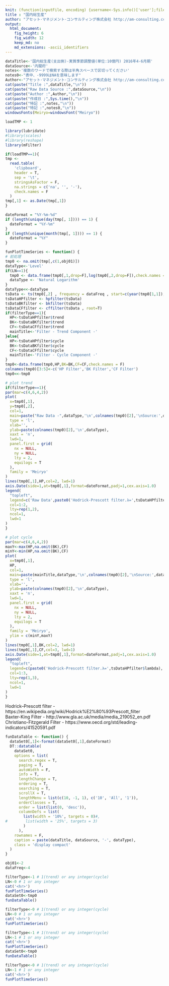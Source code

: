 ```yaml
---
knit: (function(inputFile, encoding) {username<-Sys.info()['user'];fileName<-'defaultPath.csv';pathToFile <-paste0('C:/Users/', username,'/Desktop/pathToCSV/');setwd(pathToFile);buf0<-read.csv(fileName,header = F,skip = 0,stringsAsFactor = F,check.names = F,fileEncoding = 'utf-8');rmarkdown::render(inputFile, encoding = encoding, output_file = paste0('C:/Users/',username,buf0[2,1],'charts/','am-consulting.co.jp-',format(Sys.time(),'%Y-%m-%d-%H-%M-%S'),'.html')) })
title : "国内総生産"
author: "アセット･マネジメント･コンサルティング株式会社 http://am-consulting.co.jp"
output: 
  html_document:
    fig_height: 6
    fig_width: 12
    keep_md: no
    md_extensions: -ascii_identifiers 
---
```

<link href="http://knowledgevault.saecanet.com/components/rmarkdown-html.css" rel="stylesheet"> 
<style>
.main-container {
	max-width: 1200px;
	margin-left: auto;
	margin-right: auto;
}
</style>

```r
dataTitle<-'国内総生産(支出側)-実質季節調整値(単位:10億円) 2016年4-6月期'
dataSource<-'内閣府'
notes<-'複数のワードで検索する際は半角スペースで区切ってください'
notes0<-"表中、-9999はNAを意味します"
Author<-"アセット･マネジメント･コンサルティング株式会社 http://am-consulting.co.jp"
cat(paste("Title :",dataTitle,"\n"))
cat(paste("Raw Data Source :",dataSource,"\n"))
cat(paste("Author :",Author,"\n"))
cat(paste("作成日 :",Sys.time(),"\n"))
cat(paste("特記 :",notes,"\n"))
cat(paste("特記 :",notes0,"\n"))
windowsFonts(Meiryo=windowsFont("Meiryo"))
```

```r
loadTMP <- 1
```

```r
library(lubridate)
#library(scales)
#library(reshape)
library(mFilter)
```

```r
if(loadTMP==1){
tmp <-
  read.table(
    'clipboard',
    header = T,
    sep = '\t',
    stringsAsFactor = F,
    na.strings = c('na', '', '-'),
    check.names = F
  )
tmp[,1] <- as.Date(tmp[,1])
}
```

```r
dateFormat = "%Y-%m-%d"
if (length(unique(day(tmp[, 1]))) == 1) {
  dateFormat = "%Y-%m"
}
if (length(unique(month(tmp[, 1]))) == 1) {
  dateFormat = "%Y"
}
```

```r
funPlotTimeSeries <- function() {
# 前処理
tmp0 <- na.omit(tmp[,c(1,obj01)])
dataType<-'Level'
if(LN==1){
  tmp0 <- data.frame(tmp0[,1,drop=F],log(tmp0[,2,drop=F]),check.names = F)
  dataType <- 'Natural Logarithm'
}
dataType<<-dataType
tsData <- ts(tmp0[,2] , frequency = dataFreq , start=c(year(tmp0[1,1]),month(tmp0[1,1])))
tsDataHPfilter <- hpfilter(tsData) 
tsDataBKfilter <- bkfilter(tsData)
tsDataCFfilter <- cffilter(tsData , root=T)
if(filterType==1){
  HP<-tsDataHPfilter$trend
  BK<-tsDataBKfilter$trend
  CF<-tsDataCFfilter$trend
  mainTitle<-'Filter - Trend Component -'
}else{
  HP<-tsDataHPfilter$cycle
  BK<-tsDataBKfilter$cycle
  CF<-tsDataCFfilter$cycle
  mainTitle<-'Filter - Cycle Component -'
}
tmp0<-data.frame(tmp0,HP,BK=BK,CF=CF,check.names = F)
colnames(tmp0)[3:5]<-c('HP Filter','BK Filter','CF Filter')
tmp0<<-tmp0

# plot trend
if(filterType==1){
par(mar=c(4,6,4,2))
plot(
  x=tmp0[,1],
  y=tmp0[,2],
  col=1, 
  main=paste("Raw Data -",dataType,'\n',colnames(tmp0)[2],'\nSource:',dataSource),
  type = 'l',
  xlab='', 
  ylab=paste(colnames(tmp0)[2],'\n',dataType), 
  xaxt = 'n',
  lwd=1,
  panel.first = grid(
    nx = NULL,
    ny = NULL,
    lty = 2,
    equilogs = T
  ),
  family = 'Meiryo'
)
lines(tmp0[,1],HP,col=2, lwd=1)
axis.Date(side=1,at=tmp0[,1],format=dateFormat,padj=1,cex.axis=1.0) 
legend(
  "topleft",
  legend=c('Raw Data',paste0('Hodrick-Prescott filter.λ=',tsDataHPfilter$lambda)),
  col=1:2, 
  lty=rep(1,2), 
  ncol=1, 
  lwd=1
)
}

# plot cycle
par(mar=c(4,6,4,2))
maxY<-max(HP,na.omit(BK),CF)
minY<-min(HP,na.omit(BK),CF)
plot(
  x=tmp0[,1],
  HP, 
  col=1, 
  main=paste(mainTitle,dataType,'\n',colnames(tmp0)[2],'\nSource:',dataSource),
  type = 'l',
  xlab='', 
  ylab=paste(colnames(tmp0)[2],'\n',dataType), 
  xaxt = 'n',
  lwd=1,
  panel.first = grid(
    nx = NULL,
    ny = NULL,
    lty = 2,
    equilogs = T
  ),
  family = 'Meiryo',
  ylim = c(minY,maxY)
)
lines(tmp0[,1],BK,col=2, lwd=1)
lines(tmp0[,1],CF,col=3, lwd=1)
axis.Date(side=1,at=tmp0[,1],format=dateFormat,padj=1,cex.axis=1.0) 
legend(
  "topleft",
  legend=c(paste0('Hodrick-Prescott filter.λ=',tsDataHPfilter$lambda), 'Baxter-King Filter','Christiano-Fitzgerald Filter'),
  col=1:3, 
  lty=rep(1,3), 
  ncol=1, 
  lwd=1
)
}
```
Hodrick–Prescott filter - https://en.wikipedia.org/wiki/Hodrick%E2%80%93Prescott_filter<br>
Baxter-King Filter - http://www.gla.ac.uk/media/media_219052_en.pdf<br>
Christiano-Fitzgerald Filter - https://www.oecd.org/std/leading-indicators/41520591.pdf

```r
funDataTable <- function() {
  dataSet0[,1]<-format(dataSet0[,1],dateFormat)
  DT::datatable(
    dataSet0,
    options = list(
      search.regex = T,
      paging = T,
      autoWidth = F,
      info = T,
      lengthChange = T,
      ordering = T,
      searching = T,
      scrollX = T,
      lengthMenu = list(c(10, -1, 1), c('10', 'All', '1')),
      orderClasses = T,
      order = list(list(0, 'desc')),
      columnDefs = list(
        list(width = '10%', targets = 0)#,
#        list(width = '25%', targets = 3)
        )
      ),
    rownames = F,
    caption = paste(dataTitle, dataSource, '-', dataType),
    class = 'display compact'
  )
}
```

```r
obj01<-2
dataFreq<-4

filterType<-1 # 1(trend) or any integer(cycle) 
LN<-0 # 1 or any integer
cat('<hr>')
funPlotTimeSeries()
dataSet0<-tmp0
funDataTable()

filterType<-0 # 1(trend) or any integer(cycle) 
LN<-0 # 1 or any integer
cat('<hr>')
funPlotTimeSeries()

filterType<-1 # 1(trend) or any integer(cycle) 
LN<-1 # 1 or any integer
cat('<hr>')
funPlotTimeSeries()
dataSet0<-tmp0
funDataTable()

filterType<-0 # 1(trend) or any integer(cycle) 
LN<-1 # 1 or any integer
cat('<hr>')
funPlotTimeSeries()
```
